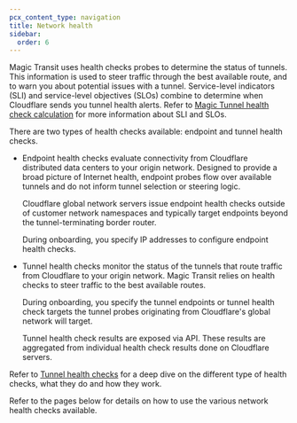 ```yaml
---
pcx_content_type: navigation
title: Network health
sidebar:
  order: 6
---
```



Magic Transit uses health checks probes to determine the status of tunnels. This information is used to steer traffic through the best available route, and to warn you about potential issues with a tunnel. Service-level indicators (SLI) and service-level objectives (SLOs) combine to determine when Cloudflare sends you tunnel health alerts. Refer to [Magic Tunnel health check calculation](/magic-transit/reference/magic-tunnels/) for more information about SLI and SLOs.

There are two types of health checks available: endpoint and tunnel health checks.

 - Endpoint health checks evaluate connectivity from Cloudflare distributed data centers to your origin network. Designed to provide a broad picture of Internet health, endpoint probes flow over available tunnels and do not inform tunnel selection or steering logic.

	Cloudflare global network servers issue endpoint health checks outside of customer network namespaces and typically target endpoints beyond the tunnel-terminating border router.

	During onboarding, you specify IP addresses to configure endpoint health checks.

- Tunnel health checks monitor the status of the tunnels that route traffic from Cloudflare to your origin network. Magic Transit relies on health checks to steer traffic to the best available routes.

	During onboarding, you specify the tunnel endpoints or tunnel health check targets the tunnel probes originating from Cloudflare's global network will target.

	Tunnel health check results are exposed via API. These results are aggregated from individual health check results done on Cloudflare servers.

Refer to [Tunnel health checks](/magic-transit/reference/tunnel-health-checks/) for a deep dive on the different type of health checks, what they do and how they work.

Refer to the pages below for details on how to use the various network health checks available.

<DirectoryListing />